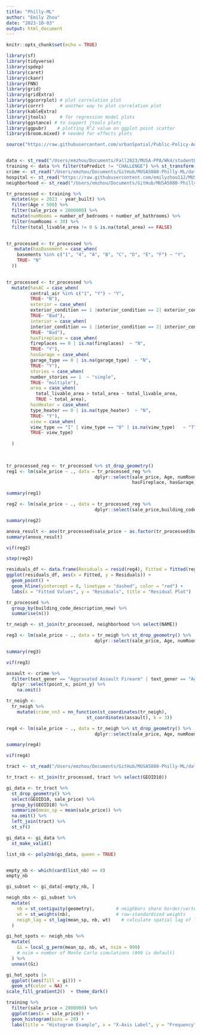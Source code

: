 ```yaml
---
title: "Philly-ML"
author: "Emily Zhou"
date: "2023-10-03"
output: html_document
---
```


```r
knitr::opts_chunk$set(echo = TRUE)
```


```r
library(sf)
library(tidyverse)
library(spdep)
library(caret)
library(ckanr)
library(FNN)
library(grid)
library(gridExtra)
library(ggcorrplot) # plot correlation plot
library(corrr)      # another way to plot correlation plot
library(kableExtra)
library(jtools)     # for regression model plots
library(ggstance) # to support jtools plots
library(ggpubr)    # plotting R^2 value on ggplot point scatter
library(broom.mixed) # needed for effects plots

source("https://raw.githubusercontent.com/urbanSpatial/Public-Policy-Analytics-Landing/master/functions.r")


data <- st_read("/Users/emzhou/Documents/Fall2023/MUSA-PPA/Wk4/studentData.geojson")
training <- data %>% filter(toPredict != "CHALLENGE") %>% st_transform('ESRI:102728')
crime <- st_read("/Users/emzhou/Documents/GitHub/MUSA5080-Philly-ML/data/crime.geojson") %>% st_transform('ESRI:102728')
hospital <- st_read("https://raw.githubusercontent.com/emilyzhou112/MUSA5080-Philly-ML/main/data/Hospitals.geojson") %>% st_transform('ESRI:102728')
neighborhood <- st_read("/Users/emzhou/Documents/GitHub/MUSA5080-Philly-ML/data/neighborhood.geojson") %>% st_transform('ESRI:102728')

```


```r

tr_processed <- training %>% 
  mutate(Age = 2023 - year_built) %>% 
  filter(Age < 500) %>% 
  filter(sale_price < 2000000) %>% 
  mutate(numRooms = number_of_bedrooms + number_of_bathrooms) %>% 
  filter(numRooms < 30) %>% 
  filter(total_livable_area != 0 & is.na(total_area) == FALSE)
  
```

```r
tr_processed <- tr_processed %>% 
   mutate(hasBasement = case_when(
    basements %in% c("1", "4", "A", "B", "C", "D", "E", "F") ~ "Y",
    TRUE~ "N"
  ))
  
```

```r

tr_processed <- tr_processed %>% 
  mutate(hasAC = case_when(
         central_air %in% c("1", "Y") ~ "Y",
         TRUE~ "N"),
         exterior = case_when(
         exterior_condition == 1 |exterior_condition == 2| exterior_condition == 3| exterior_condition == 4   ~ "Good",
         TRUE~ "Bad"),
         interior = case_when(
         interior_condition == 1 |interior_condition == 2| interior_condition == 3| interior_condition == 4   ~ "Good",
         TRUE~ "Bad"),
         hasFireplace = case_when(
         fireplaces == 0 | is.na(fireplaces)  ~ "N",
         TRUE~ "Y"),
         hasGarage = case_when(
         garage_type == 0 | is.na(garage_type)  ~ "N",
         TRUE~ "Y"),
         stories = case_when(
         number_stories == 1  ~ "single",
         TRUE~ "multiple"),
         area = case_when(
           total_livable_area > total_area ~ total_livable_area,  
           TRUE ~ total_area),
         hasHeater = case_when(
         type_heater == 0 | is.na(type_heater)  ~ "N",
         TRUE~ "Y"),
         view = case_when(
         view_type == "I" | view_type == "0" | is.na(view_type)   ~ "T",
         TRUE~ view_type)
  
  ) 
  
  
```



```r

tr_processed_reg <- tr_processed %>% st_drop_geometry()
reg1 <- lm(sale_price ~ ., data = tr_processed_reg %>% 
                                 dplyr::select(sale_price, Age, numRooms, hasBasement, hasAC, exterior, interior, 
                                               hasFireplace, hasGarage, stories, area, view))

summary(reg1)
```


```r
reg2 <- lm(sale_price ~ ., data = tr_processed_reg %>% 
                                 dplyr::select(sale_price,building_code_description_new, Age, numRooms, hasBasement, hasAC, interior, exterior, hasHeater,hasFireplace, hasGarage, area))

summary(reg2)
```

```r

anova_result <- aov(tr_processed$sale_price ~ as.factor(tr_processed$building_code_description_new))
summary(anova_result)

```


```r
vif(reg2)
```


```r
step(reg2)
```



```r
residuals_df <- data.frame(Residuals = resid(reg4), Fitted = fitted(reg4))
ggplot(residuals_df, aes(x = Fitted, y = Residuals)) +
  geom_point() +
  geom_hline(yintercept = 0, linetype = "dashed", color = "red") +
  labs(x = "Fitted Values", y = "Residuals", title = "Residual Plot")
```



```r
tr_processed %>% 
  group_by(building_code_description_new) %>% 
  summarise(n())
```

```r

tr_neigh <- st_join(tr_processed, neighborhood %>% select(NAME))

```


```r

reg3 <- lm(sale_price ~ ., data = tr_neigh %>% st_drop_geometry() %>% 
                                 dplyr::select(sale_price, Age, numRooms, hasBasement, hasAC, interior, exterior, hasHeater,hasFireplace, hasGarage, area, NAME))

summary(reg3)
```
```r
vif(reg3)
```




```r
assault <- crime %>% 
  filter(text_gener == "Aggravated Assault Firearm" | text_gener == "Aggravated Assault No Firearm") %>% 
  dplyr::select(point_x, point_y) %>%
    na.omit()
```


```r
tr_neigh <-
  tr_neigh %>% 
    mutate(crime_nn3 = nn_function(st_coordinates(tr_neigh), 
                              st_coordinates(assault), k = 3))
```


```r
reg4 <- lm(sale_price ~ ., data = tr_neigh %>% st_drop_geometry() %>% 
                                 dplyr::select(sale_price, Age, numRooms, hasBasement, hasAC, interior, exterior, hasHeater,hasFireplace, hasGarage, area, NAME, crime_nn3, building_code_description_new, stories, view))

summary(reg4)
```

```r
vif(reg4)
```


```r

tract <- st_read("/Users/emzhou/Documents/GitHub/MUSA5080-Philly-ML/data/Census_Blocks_2010.geojson") %>% st_transform('ESRI:102728')

tr_tract <- st_join(tr_processed, tract %>% select(GEOID10))

gi_data <- tr_tract %>% 
  st_drop_geometry() %>% 
  select(GEOID10, sale_price) %>% 
  group_by(GEOID10) %>% 
  summarize(mean_sp = mean(sale_price)) %>% 
  na.omit() %>% 
  left_join(tract) %>% 
  st_sf()

gi_data <- gi_data %>% 
  st_make_valid()

```

```r

list_nb <- poly2nb(gi_data, queen = TRUE)


empty_nb <- which(card(list_nb) == 0)
empty_nb   

gi_subset <- gi_data[-empty_nb, ]

neigh_nbs <- gi_subset %>% 
  mutate(
    nb = st_contiguity(geometry),        # neighbors share border/vertex
    wt = st_weights(nb),                 # row-standardized weights
    neigh_lag = st_lag(mean_sp, nb, wt)    # calculate spatial lag of TreEqty
  )

gi_hot_spots <- neigh_nbs %>% 
  mutate(
    Gi = local_g_perm(mean_sp, nb, wt, nsim = 999)
    # nsim = number of Monte Carlo simulations (999 is default)
  ) %>% 
  unnest(Gi) 


```



```r
gi_hot_spots |> 
  ggplot((aes(fill = gi))) +
  geom_sf(color = NA) +
scale_fill_gradient2()  + theme_dark()
```



```r
training %>% 
  filter(sale_price < 2000000) %>% 
  ggplot(aes(x = sale_price)) +
  geom_histogram(bins = 20) +
  labs(title = "Histogram Example", x = "X-Axis Label", y = "Frequency")
```


